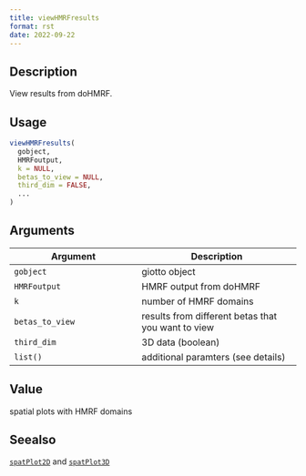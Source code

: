 ```yaml
--- 
title: viewHMRFresults 
format: rst 
date: 2022-09-22 
--- 
```


## Description

View results from doHMRF.


## Usage

```r
viewHMRFresults(
  gobject,
  HMRFoutput,
  k = NULL,
  betas_to_view = NULL,
  third_dim = FALSE,
  ...
)
```


## Arguments

Argument      |Description
------------- |----------------
`gobject`     |     giotto object
`HMRFoutput`     |     HMRF output from doHMRF
`k`     |     number of HMRF domains
`betas_to_view`     |     results from different betas that you want to view
`third_dim`     |     3D data (boolean)
`list()`     |     additional paramters (see details)


## Value

spatial plots with HMRF domains


## Seealso

[`spatPlot2D`](#spatplot2d) and [`spatPlot3D`](#spatplot3d)


